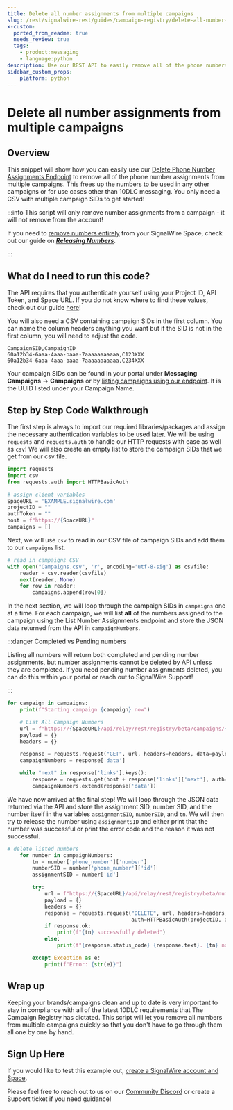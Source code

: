 ```yaml
---
title: Delete all number assignments from multiple campaigns
slug: /rest/signalwire-rest/guides/campaign-registry/delete-all-number-assignments-from-multiple-campaigns
x-custom:
  ported_from_readme: true
  needs_review: true
  tags:
    - product:messaging
    - language:python
description: Use our REST API to easily remove all of the phone numbers from multiple messaging campaigns at once
sidebar_custom_props:
    platform: python
---
```


# Delete all number assignments from multiple campaigns

## Overview

This snippet will show how you can easily use our [Delete Phone Number Assignments Endpoint](/rest/signalwire-rest/endpoints/space/delete-number-assignment) to remove all of the phone number assignments from multiple campaigns. This frees up the numbers to be used in any other campaigns or for use cases other than 10DLC messaging. You only need a CSV with multiple campaign SIDs to get started!

:::info This script will only remove number assignments from a campaign - it will not remove from the account!

If you need to [remove numbers entirely](/rest/signalwire-rest/endpoints/space/release-phone-number) from your SignalWire Space, check out our guide on _**[Releasing Numbers](/platform/phone-numbers/guides/releasing-dids)**_.

:::

What do I need to run this code?
--------------------------------

The API requires that you authenticate yourself using your Project ID, API Token, and Space URL. If you do not know where to find these values, check out our guide [here](/platform/dashboard/get-started/explore#api)!

You will also need a CSV containing campaign SIDs in the first column. You can name the column headers anything you want but if the SID is not in the first column, you will need to adjust the code. 

```text
CampaignSID,CampaignID
60a12b34-6aaa-4aaa-baaa-7aaaaaaaaaaa,C123XXX
60a12b34-6aaa-4aaa-baaa-7aaaaaaaaaaa,C234XXX
```

Your campaign SIDs can be found in your portal under **Messaging Campaigns** -> **Campaigns** or by [listing campaigns using our endpoint](/rest/signalwire-rest/endpoints/space/list-campaigns).
It is the UUID listed under your Campaign Name.

Step by Step Code Walkthrough
-----------------------------

The first step is always to import our required libraries/packages and assign the necessary authentication variables to be used later. We will be using `requests` and `requests.auth` to handle our HTTP requests with ease as well as `csv`! We will also create an empty list to store the campaign SIDs that we get from our csv file.

```python
import requests
import csv
from requests.auth import HTTPBasicAuth

# assign client variables
SpaceURL = 'EXAMPLE.signalwire.com'
projectID = ""
authToken = ""
host = f"https://{SpaceURL}"
campaigns = []
```

Next, we will use `csv` to read in our CSV file of campaign SIDs and add them to our `campaigns` list. 

```python
# read in campaigns CSV
with open("Campaigns.csv", 'r', encoding='utf-8-sig') as csvfile:
    reader = csv.reader(csvfile)
    next(reader, None)
    for row in reader:
        campaigns.append(row[0])
```

In the next section, we will loop through the campaign SIDs in `campaigns` one at a time. For each campaign, we will list **all** of the numbers assigned to the campaign using the List Number Assignments endpoint and store the JSON data returned from the API in `campaignNumbers`. 


:::danger Completed vs Pending numbers

Listing all numbers will return both completed and pending number assignments, but number assignments cannot be deleted by API unless they are completed. If you need pending number assignments deleted, you can do this within your portal or reach out to SignalWire Support!

:::

```python
for campaign in campaigns:
    print(f"Starting campaign {campaign} now")

    # List All Campaign Numbers
    url = f"https://{SpaceURL}/api/relay/rest/registry/beta/campaigns/{campaign}/numbers"
    payload = {}
    headers = {}

    response = requests.request("GET", url, headers=headers, data=payload, auth=HTTPBasicAuth(projectID, authToken)).json()
    campaignNumbers = response['data']

    while "next" in response['links'].keys():
        response = requests.get(host + response['links']['next'], auth=HTTPBasicAuth(projectID, authToken)).json()
        campaignNumbers.extend(response['data'])
```

We have now arrived at the final step! We will loop through the JSON data returned via the API and store the assignment SID, number SID, and the number itself in the variables `assignmentSID`, `numberSID`, and `tn`. We will then try to release the number using `assignmentSID` and either print that the number was successful or print the error code and the reason it was not successful. 

```python
# delete listed numbers
    for number in campaignNumbers:
        tn = number['phone_number']['number']
        numberSID = number['phone_number']['id']
        assignmentSID = number['id']

        try:
            url = f"https://{SpaceURL}/api/relay/rest/registry/beta/numbers/{assignmentSID}"
            payload = {}
            headers = {}
            response = requests.request("DELETE", url, headers=headers, data=payload,
                                        auth=HTTPBasicAuth(projectID, authToken))
            if response.ok:
                print(f"{tn} successfully deleted")
            else:
                print(f"{response.status_code} {response.text}. {tn} not deleted.")

        except Exception as e:
            print(f"Error: {str(e)}")
```

Wrap up
-------

Keeping your brands/campaigns clean and up to date is very important to stay in compliance with all of the latest 10DLC requirements that The Campaign Registry has dictated. This script will let you remove all numbers from multiple campaigns quickly so that you don't have to go through them all one by one by hand. 

Sign Up Here
------------

If you would like to test this example out, [create a SignalWire account and Space](https://m.signalwire.com/signups/new?s=1).

Please feel free to reach out to us on our [Community Discord](https://discord.com/invite/F2WNYTNjuF) or create a Support ticket if you need guidance!
